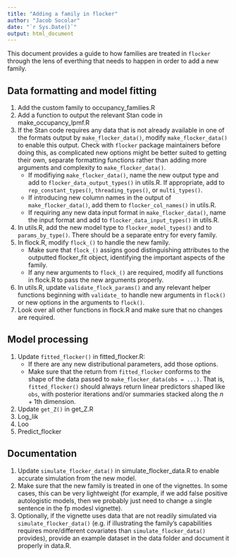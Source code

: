```yaml
---
title: "Adding a family in flocker"
author: "Jacob Socolar"
date: "`r Sys.Date()`"
output: html_document
---
```


This document provides a guide to how families are treated in `flocker` through
the lens of everthing that needs to happen in order to add a new family.

## Data formatting and model fitting

1. Add the custom family to occupancy_families.R
1. Add a function to output the relevant Stan code in make_occupancy_lpmf.R
1. If the Stan code requires any data that is not already available in one of
the formats output by `make_flocker_data()`, modify `make_flocker_data()` to 
enable this output. Check with `flocker` package maintainers before doing this,
as complicated new options might be better suited to getting their own, separate
formatting functions rather than adding more arguments and complexity to 
`make_flocker_data()`.
   * If modifiying `make_flocker_data()`, name the new output type and add to 
`flocker_data_output_types()` in utils.R. If appropriate, add to 
`rep_constant_types()`, `threading_types()`, or `multi_types()`.
    * If introducing new column names in the output of `make_flocker_data()`, 
add them to `flocker_col_names()` in utils.R.
    * If requiring any new data input format in `make_flocker_data()`, name the 
input format and add to `flocker_data_input_types()` in utils.R. 
1. In utils.R, add the new model type to `flocker_model_types()` and to 
`params_by_type()`. There should be a separate entry for every family.
1. In flock.R, modify `flock_()` to handle the new family. 
    * Make sure that `flock_()` assigns good distinguishing attributes to the 
outputted flocker_fit object, identifying the important aspects of the family. 
    * If any new arguments to `flock_()` are required, modify all functions in 
flock.R  to pass the new arguments properly.
1. In utils.R, update `validate_flock_params()` and any relevant helper 
functions beginning with `validate_` to handle new arguments in `flock()` or new
options in the arguments to `flock()`.
1. Look over all other functions in flock.R and make sure that no changes
are required.

## Model processing

1. Update `fitted_flocker()` in fitted_flocker.R:
    * If there are any new distributional parameters, add those options.
    * Make sure that the return from `fitted_flocker` conforms to the shape of the
data passed to `make_flocker_data(obs = ...)`. That is, `fitted_flocker()` should 
always return linear predictors shaped like `obs`, with posterior iterations 
and/or summaries stacked along the $n+1$th dimension.
2. Update `get_Z()` in get_Z.R
3. Log_lik
4. Loo
5. Predict_flocker

## Documentation

1. Update `simulate_flocker_data()` in simulate_flocker_data.R to enable 
accurate simulation from the new model.
1. Make sure that the new family is treated in one of the vignettes. In some
cases, this can be very lightweight (for example, if we add false positive
autologistic models, then we probably just need to change a single sentence
in the fp modesl vignette).
1. Optionally, if the vignette uses data that are not readily simulated via
`simulate_flocker_data()` (e.g. if illustrating the family's capabilities
requires more/different covariates than `simulate_flocker_data()` provides),
provide an example dataset in the data folder and document it properly in 
data.R.

    